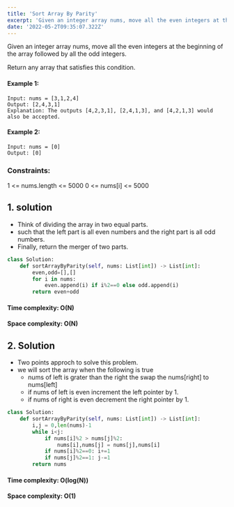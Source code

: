 ```yaml
---
title: 'Sort Array By Parity'
excerpt: 'Given an integer array nums, move all the even integers at the beginning of the array followed by all the odd integers. Return any array that satisfies this condition.'
date: '2022-05-2T09:35:07.322Z'
---
```


Given an integer array nums, move all the even integers at the beginning of the array followed by all the odd integers.

Return any array that satisfies this condition.

#### Example 1:
```reason
Input: nums = [3,1,2,4]
Output: [2,4,3,1]
Explanation: The outputs [4,2,3,1], [2,4,1,3], and [4,2,1,3] would also be accepted.
```
#### Example 2:
```reason
Input: nums = [0]
Output: [0]
```

### Constraints:

1 <= nums.length <= 5000
0 <= nums[i] <= 5000

## 1. solution
- Think of dividing the array in two equal parts.
- such that the left part is all even numbers and the right part is all odd numbers.
- Finally, return the merger of two parts.

```python
class Solution:
    def sortArrayByParity(self, nums: List[int]) -> List[int]:
        even,odd=[],[]
        for i in nums:
            even.append(i) if i%2==0 else odd.append(i)
        return even+odd
```
#### Time complexity: O(N)
#### Space complexity: O(N)

## 2. Solution
- Two points approch to solve this problem.
- we will sort the array when the following is true
  - nums of left is grater than the right the swap the nums[right] to nums[left]
  - if nums of left is even increment the left pointer by 1.
  - if nums of right is even decrement the right pointer by 1.

```python
class Solution:
    def sortArrayByParity(self, nums: List[int]) -> List[int]:
        i,j = 0,len(nums)-1
        while i<j:
            if nums[i]%2 > nums[j]%2:
                nums[i],nums[j] = nums[j],nums[i]
            if nums[i]%2==0: i+=1
            if nums[j]%2==1: j-=1
        return nums
```
#### Time complexity: O(log(N))
#### Space complexity: O(1)